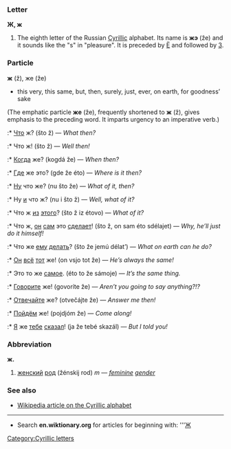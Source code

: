 ===Letter===
'''Ж, ж'''

#The eighth letter of the Russian [[Cyrillic]] alphabet. Its name is '''жэ''' (že) and it sounds like the "s" in "pleasure". It is preceded by [[Ё]] and followed by [[З]].

===Particle===
'''ж''' (ž), же (že)

* this very, this same, but, then, surely, just, ever, on earth, for goodness’ sake<br>
(The emphatic particle '''же''' (že), frequently shortened to '''ж''' (ž), gives emphasis to the preceding word. It imparts urgency to an imperative verb.)
:* [[Что]] ж? (što ž) — ''What then?''
:* Что ж! (što ž) — ''Well then!''
:* [[Когда]] же? (kogdá že) — ''When then?''
:* [[Где]] же это? (gde že éto) — ''Where is it then?''
:* [[Ну]] что же? (nu što že) — ''What of it, then?''
:* Ну [[и]] что ж? (nu i što ž) — ''Well, what of it?''
:* Что ж [[из]] [[этот|этого]]? (što ž iz étovo) — ''What of it?''
:* Что ж, [[он]] [[сам]] это [[делать|сделает]]! (što ž, on sam éto sdélajet) — ''Why, he’ll just do it himself!''
:* Что же [[он|ему]] [[делать]]? (što že jemú délat’) — ''What on earth can he do?''
:* [[Он]] [[все|всё]] [[тот]] же! (on vsjo tot že) — ''He’s always the same!''
:* Это то же [[самый|самое]]. (éto to že sámoje) — ''It’s the same thing.''
:* [[говорить|Говорите]] же! (govoríte že) — ''Aren’t you going to say anything?!?''
:* [[отвечать|Отвечайте]] же? (otvečájte že) — ''Answer me then!''
:* [[идти|Пойдём]] же! (pojdjóm že) — ''Come along!''
:* [[Я]] же [[ты|тебе]] [[говорить|сказал]]! (ja že tebé skazál) — ''But I told you!''

===Abbreviation===
'''ж.'''

#[[женский]] [[род]] (žénskij rod) ''m'' — ''[[feminine]] [[gender]]''

===See also===
*[[w:Cyrillic alphabet|Wikipedia article on the Cyrillic alphabet]]

----

*Search '''en.wiktionary.org''' for articles for beginning with: '''[http://wiktionary.org/w/wiki.phtml?title=Special:Allpages&from=Ж Ж]

[[Category:Cyrillic letters]]